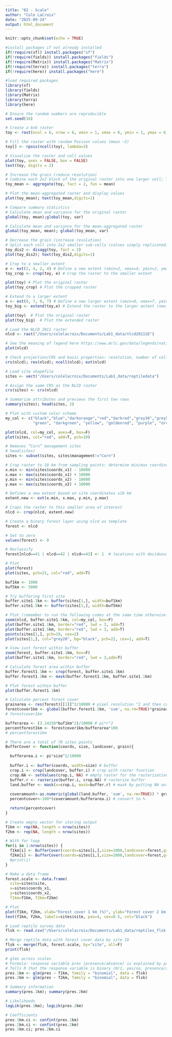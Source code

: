 ```yaml
---
title: "02 - Scale"
author: "Cole LaCroix"
date: "2025-09-24"
output: html_document
---
```


```r
knitr::opts_chunk$set(echo = TRUE)
```

```r
#install packages if not already installed
if(!require(sf)) install.packages("sf")
if(!require(fields)) install.packages("fields")
if(!require(Matrix)) install.packages("Matrix")
if(!require(terra)) install.packages("terra")
if(!require(here)) install.packages("here")

#load required packages
library(sf)
library(fields)      
library(Matrix)
library(terra)
library(here)
```

```r
# Ensure the random numbers are reproducible
set.seed(16) 

# Create a 6x6 raster
toy <- rast(ncol = 6, nrow = 6, xmin = 1, xmax = 6, ymin = 1, ymax = 6) 

# Fill the raster with random Poisson values (mean ~3)
toy[] <- rpois(ncell(toy), lambda=3) 

# Visualize the raster and cell values
plot(toy, axes = FALSE, box = FALSE)
text(toy, digits = 2)
```

```r
# Increase the grain (reduce resolution)
# Combine each 2x2 block of the original raster into one larger cell; Take the mean value of the four cells
toy_mean <- aggregate(toy, fact = 2, fun = mean)

# Plot the mean-aggregated raster and display values
plot(toy_mean); text(toy_mean,digits=1)

# Compare summary statistics
# Calculate mean and variance for the original raster
global(toy, mean);global(toy, var)

# Calculate mean and variance for the mean-aggregated raster
global(toy_mean, mean); global(toy_mean, var)

# Decrease the grain (increase resolution)
# Split each cell into 2x2 smaller sub-cells (values simply replicated)
toy_dis2 <- disagg(toy, fact = 2)
plot(toy_dis2); text(toy_dis2,digits=1)
```

```r
# Crop to a smaller extent
e <- ext(2, 4, 2, 4) # Define a new extent (xmin=2, xmax=4, ymin=2, ymax=4)
toy_crop <- crop(toy, e) # Crop the raster to the smaller extent

plot(toy) # Plot the original raster
plot(toy_crop) # Plot the cropped raster

# Extend to a larger extent
e <- ext(0, 7, 0, 7) # Define a new larger extent (xmin=0, xmax=7, ymin=0, ymax=7)
toy_big <- extend(toy,e) # Extend the raster to the larger extent (new cells filled with NA)

plot(toy)  # Plot the original raster
plot(toy_big)  # Plot the extended raster
```

```r
# Load the NLCD 2011 raster
nlcd <- rast("/Users/colelacroix/Documents/Lab1_data/nlcd2011SE")

# See the meaning of legend here https://www.mrlc.gov/data/legends/national-land-cover-database-2011-nlcd2011-legend
plot(nlcd) 

# Check projection/CRS and basic properties: resolution, number of cells, and spatial extent
crs(nlcd); res(nlcd); ncell(nlcd); ext(nlcd)
```
```r
# Load site shapefile
sites <- vect("/Users/colelacroix/Documents/Lab1_data/reptiledata")

# Assign the same CRS as the NLCD raster
crs(sites) <- crs(nlcd)

# Summarize attributes and previews the first two rows
summary(sites); head(sites, 2)
```

```r
# Plot with custom color scheme
my_col <- c("black","blue","darkorange","red","darkred","grey30","grey50", "lightgreen",
            "green", "darkgreen", "yellow", "goldenrod", "purple", "orchid","lightblue", "lightcyan")

plot(nlcd, col=my_col, axes=F, box=F)
plot(sites, col="red", add=T, pch=19)
```

```r
# Removes “Corn” management sites
# head(sites)
sites <- subset(sites, sites$management!="Corn")

# Crop raster to 10 km from sampling points: determine min/max coordinates for new extent
x.min <- min(sites$coords_x1) - 10000
x.max <- max(sites$coords_x1) + 10000
y.min <- min(sites$coords_x2) - 10000
y.max <- max(sites$coords_x2) + 10000

# Defines a new extent based on site coordinates ±10 km
extent.new <- ext(x.min, x.max, y.min, y.max)

# Crops the raster to this smaller area of interest
nlcd <- crop(nlcd, extent.new)
```

```r
# Create a binary forest layer using nlcd as template
forest <- nlcd

# Set to zero
values(forest) <- 0

# Reclassify
forest[nlcd==41 | nlcd==42 | nlcd==43] <- 1  # locations with deciduous + evergreen + mixed forest

# Plot
plot(forest)
plot(sites, pch=21, col="red", add=T)
```

```r
buf1km <- 1000
buf5km <- 5000

# Try buffering first site
buffer.site1.1km <- buffer(sites[1,], width=buf1km)
buffer.site1.5km <- buffer(sites[1,], width=buf5km)

# Plot (remember to run the following codes at the same time otherwise will have errors)
zoom(nlcd, buffer.site1.5km, col=my_col, box=F)
plot(buffer.site1.1km, border="red", lwd = 3, add=T)
plot(buffer.site1.5km, border="red", lwd = 3, add=T)
points(sites[1,], pch=19, cex=2)
plot(sites[1,], col="grey20", bg="black", pch=22, cex=1, add=T)
```

```r
# View just forest within buffer
zoom(forest, buffer.site1.1km, box=F)
plot(buffer.site1.1km, border="red", lwd = 3,add=T)

# Calculate forest area within buffer
buffer.forest1.1km <- crop(forest, buffer.site1.1km)
buffer.forest1.1km <- mask(buffer.forest1.1km, buffer.site1.1km)

# Plot forest within buffer
plot(buffer.forest1.1km)

# Calculate percent forest cover
grainarea <- res(forest)[[1]]^2/10000 # pixel resolution ^2 and then convert the area into hectares
forestcover1km <- global(buffer.forest1.1km, 'sum', na.rm=TRUE)*grainarea
# forestcover1km

bufferarea <- (3.14159*buf1km^2)/10000 # pi*r^2 
percentforest1km <- forestcover1km/bufferarea*100
# percentforest1km
```

```r
# There are a total of 78 sites points
BufferCover <- function(coords, size, landcover, grain){

  bufferarea.i <- pi*size^2/10000
  
  buffer.i <- buffer(coords, width=size) # buffer
  crop.i <- crop(landcover, buffer.i) # crop with raster function
  crop.NA <- setValues(crop.i, NA) # empty raster for the rasterization
  buffer.r <- rasterize(buffer.i, crop.NA) # rasterize buffer
  land.buffer <- mask(x=crop.i, mask=buffer.r) # mask by putting NA outside the boundary
  
  coveramount<-as.numeric(global(land.buffer, 'sum', na.rm=TRUE)) * grain # calculate area
  percentcover<-100*(coveramount/bufferarea.i) # convert to %

  return(percentcover)
}

# Create empty vector for storing output
f1km <- rep(NA, length = nrow(sites))
f2km <- rep(NA, length = nrow(sites))

# With for loop
for(i in 1:nrow(sites)) {
  f1km[i] <- BufferCover(coords=sites[i,],size=1000,landcover=forest,grain=grainarea)
  f2km[i] <- BufferCover(coords=sites[i,],size=2000,landcover=forest,grain=grainarea)
  #print(i)
}

# Make a data frame
forest.scale <- data.frame(
  site=sites$site,
  x=sites$coords_x1, 
  y=sites$coords_x2,
  f1km=f1km, f2km=f2km)

# Plot
plot(f1km, f2km, xlab="Forest cover 1 km (%)", ylab="Forest cover 2 km (%)")
text(f1km, f2km, labels=sites$site, pos=4, cex=0.5, col="black")
```

```r
# Load reptile survey data
flsk <- read.csv("/Users/colelacroix/Documents/Lab1_data/reptiles_flsk.csv", header=T)

# Merge reptile data with forest cover data by site ID
flsk <- merge(flsk, forest.scale, by="site", all=F)
print(flsk)

# glms across scales
# Formula: response variable pres (presence/absence) is explained by predictor f1km or f2km.
# Tells R that the response variable is binary (0/1, yes/no, presence/absence).
pres.1km <- glm(pres ~ f1km, family = "binomial", data = flsk) 
pres.2km <- glm(pres ~ f2km, family = "binomial", data = flsk)

# Summary information
summary(pres.1km); summary(pres.2km)

# Likelihoods
logLik(pres.1km); logLik(pres.2km)

# Coefficients
pres.1km.ci <- confint(pres.1km)
pres.2km.ci <- confint(pres.2km)
pres.1km.ci; pres.2km.ci
```
```r

```





